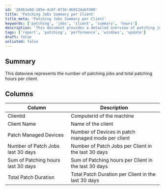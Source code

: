 ```yaml
---
id: '28461e0d-185e-4c6f-8f34-4b9124abf400'
title: 'Patching Jobs Summary per Client'
title_meta: 'Patching Jobs Summary per Client'
keywords: ['patching', 'jobs', 'client', 'summary', 'hours']
description: 'This document provides a detailed overview of patching jobs and the total patching hours for each client over the last 30 days. It includes key metrics such as the number of devices in patch managed mode and the total patch duration.'
tags: ['report', 'patching', 'performance', 'windows', 'update']
draft: false
unlisted: false
---
```

## Summary

This dataview represents the number of patching jobs and total patching hours per client.

## Columns

| Column                             | Description                                               |
|------------------------------------|-----------------------------------------------------------|
| Clientid                           | Computerid of the machine                                 |
| Client Name                        | Name of the client                                        |
| Patch Managed Devices              | Number of Devices in patch managed mode per client       |
| Number of Patch Jobs last 30 days  | Number of Patch Jobs per Client in the last 30 days      |
| Sum of Patching hours last 30 days | Sum of Patching hours per Client in the last 30 days     |
| Total Patch Duration               | Total Patch Duration per Client in the last 30 days      |













